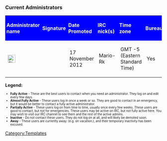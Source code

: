 ===Current Administrators===
{| cellspacing=2 cellpadding=2 width="100%" style="border:1px solid blue; background:lightblue;" class="accent sortable" 
|-
|style="padding:4px 4px 4px 4px; background:blue; font-weight:bold;" class="color1"|<span style="color:white;">Administrator name</span>
|style="padding:4px 4px 4px 4px; background:blue;  font-weight:bold;" class="color1 unsortable"|<span style="color:white;">Signature</span> <!-- Use raw signature in this column-->
|style="padding:4px 4px 4px 4px; background:blue;  font-weight:bold;" class="color1"|<span style="color:white;">Date Promoted</span>
|style="padding:4px 4px 4px 4px; background:blue;  font-weight:bold;" class="color1"|<span style="color:white;">IRC nick(s)</span>
|style="padding:4px 4px 4px 4px; background:blue;  font-weight:bold;" class="color1"|<span style="color:white;">Time zone</span>
|style="padding:4px 4px 4px 4px; background:blue;  font-weight:bold;" class="color1"|<span style="color:white;">Bureaucrat?</span>
|style="padding:4px 4px 4px 4px; background:blue;  font-weight:bold;" class="color1"|<span style="color:white;">Status</span>
|-
|[[File:FlagUSA.svg|25px|link=]] {{userlinks|Mario Rk}}
|{{:User:Mario Rk/Signature}}
|17 November 2012
|Mario-Rk
|GMT -5 (Eastern Standard Time)
|Yes
|style="background:orange"|Almost Fully Active
|}
'''Legend:'''
<small><small>
*'''Fully Active''' - These are the best users to contact when you need an administrator. They log on and edit every few days.
*'''Almost Fully Active''' - These users log in once a week or so. They are good to contact in an emergency, but it would be better to contact a fully active administrator.  
*'''Partially Active''' - These users log on from time to time, usually once every few weeks. These users are good to contact, but not for emergencies. These users may be active on IRC, but not fully active here. You may wish to visit our IRC channel to see them and the rest of the active admins.
*'''Inactive''' - Do not contact these users. They do not log on at all, and will likely be demoted soon. 
*'''Away''' - These users are currently away. (e.g. on vacation.), and their temporary inactivity has been excused.
</small></small>
<noinclude>[[Category:Templates]]</noinclude>
